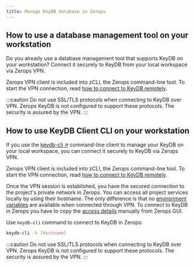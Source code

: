 ```yaml
---
title: Manage KeyDB database in Zerops
---
```


## How to use a database management tool on your workstation
Do you already use a database management tool that supports KeyDB on your workstation? Connect it securely to KeyDB from your local workspace via Zerops VPN.

Zerops VPN client is included into zCLI, the Zerops command-line tool. To start the VPN connection, read [how to connect to KeyDB remotely](/keydb/how-to/connect#connect-to-keydb-in-zerops-remotely).

:::caution
Do not use SSL/TLS protocols when connecting to KeyDB over VPN. Zerops KeyDB is not configured to support these protocols. The security is assured by the VPN.
:::

## How to use KeyDB Client CLI on your workstation

If you use the [keydb-cli ↗](https://docs.keydb.dev/docs/keydbcli/) command-line client to manage your KeyDB on your local workspace, you can connect it securely to KeyDB via Zerops VPN.

Zerops VPN client is included into zCLI, the Zerops command-line tool. To start the VPN connection, read [how to connect to KeyDB remotely](/keydb/how-to/connect#connect-to-keydb-in-zerops-remotely).

Once the VPN session is established, you have the secured connection to the project's private network in Zerops. You can access all project services locally by using their hostname. The only difference is that no [environment variables](/keydb/how-to/connect#connect-to-keydb-in-zerops-remotely) are available when connected through VPN. To connect to KeyDB in Zerops you have to copy the [access details](/keydb/how-to/connect#connect-to-keydb-in-zerops-remotely) manually from Zerops GUI.

Use `keydb-cli` command to connect to KeyDB in Zerops:

```sh
keydb-cli -h [hostname]
```

:::caution
Do not use SSL/TLS protocols when connecting to KeyDB over VPN. Zerops KeyDB is not configured to support these protocols. The security is assured by the VPN.
:::